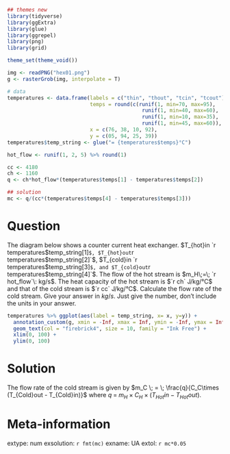 ```r
## themes new
library(tidyverse)
library(ggExtra)
library(glue)
library(ggrepel)
library(png)
library(grid)

theme_set(theme_void())

img <- readPNG("hex01.png")
g <- rasterGrob(img, interpolate = T)

# data
temperatures <- data.frame(labels = c("thin", "thout", "tcin", "tcout"), 
                           temps = round(c(runif(1, min=70, max=95),
                                            runif(1, min=40, max=60),
                                            runif(1, min=10, max=35),
                                            runif(1, min=45, max=60)), 0),
                           x = c(76, 38, 10, 92),
                           y = c(05, 94, 25, 39))
temperatures$temp_string <- glue("= {temperatures$temps}°C")

hot_flow <- runif(1, 2, 5) %>% round(1)

cc <- 4180
ch <- 1160
q <- ch*hot_flow*(temperatures$temps[1] - temperatures$temps[2])

## solution
mc <- q/(cc*(temperatures$temps[4] - temperatures$temps[3]))
```

Question
========
  
  The diagram below shows a counter current heat exchanger. $T_{hot}in `r temperatures$temp_string[1]`$, $T_{hot}out `r temperatures$temp_string[2]`$, $T_{cold}in `r temperatures$temp_string[3]`$, and $T_{cold}out `r temperatures$temp_string[4]`$. The flow of the hot stream is $m_H\;=\; `r hot_flow`\: kg/s$. The heat capacity of the hot stream is $`r ch` J/kg/°C$ and that of the cold stream is $`r cc` J/kg/°C$. Calculate the flow rate of the cold stream. Give your answer in $kg/s$. Just give the number, don't include the units in your answer.

```r
temperatures %>% ggplot(aes(label = temp_string, x= x, y=y)) + 
  annotation_custom(g, xmin = -Inf, xmax = Inf, ymin = -Inf, ymax = Inf) + 
  geom_text(col = "firebrick4", size = 10, family = "Ink Free") + 
  xlim(0, 100) + 
  ylim(0, 100)
```

Solution
========
  The flow rate of the cold stream is given by $m_C \; = \; \frac{q}{C_C\times (T_{Cold}out - T_{Cold}in)}$ where $q \; = \; m_H\times C_H\times (T_{Hot}in - T_{Hot}out)$.
  

  
  
  
  Meta-information
================
  extype: num
exsolution: `r fmt(mc)`
exname: UA
extol: `r mc*0.05`